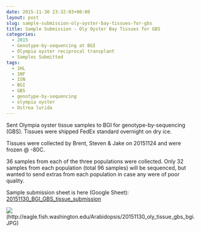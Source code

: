 ```yaml
---
date: 2015-11-30 23:32:03+00:00
layout: post
slug: sample-submission-oly-oyster-bay-tissues-for-gbs
title: Sample Submission - Oly Oyster Bay Tissues for GBS
categories:
  - 2015
  - Genotype-by-sequencing at BGI
  - Olympia oyster reciprocal transplant
  - Samples Submitted
tags:
  - 1HL
  - 1NF
  - 1SN
  - BGI
  - GBS
  - genotype-by-sequencing
  - olympia oyster
  - Ostrea lurida
---
```


Sent Olympia oyster tissue samples to BGI for genotype-by-sequencing (GBS). Tissues were shipped FedEx standard overnight on dry ice.

Tissues were collected by Brent, Steven & Jake on 20151124 and were frozen @ -80C.

36 samples from each of the three populations were collected. Only 32 samples from each population (total 96 samples) will be sequenced, but wanted to send extras from each population in case any were of poor quality.

Sample submission sheet is here (Google Sheet): [20151130_BGI_GBS_tissue_submission](https://docs.google.com/spreadsheets/d/1K3kBfFd-__DYB4OROcDBXyj_TGPpAWLAzXpReviuMAQ/edit?usp=sharing)

![](https://eagle.fish.washington.edu/Arabidopsis/20151130_oly_tissue_gbs_bgi.JPG)(http://eagle.fish.washington.edu/Arabidopsis/20151130_oly_tissue_gbs_bgi.JPG)
